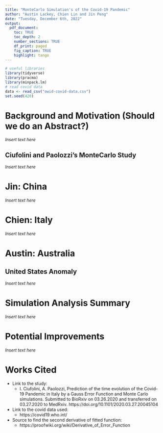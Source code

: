 ```yaml
---
title: "MonteCarlo Simulation's of the Covid-19 Pandemic"
author: "Austin Lackey, Chien Lin and Jin Peng"
date: "Tuesday, December 6th, 2022"
output: 
  pdf_document:
    toc: TRUE
    toc_depth: 2
    number_sections: TRUE
    df_print: paged
    fig_caption: TRUE
    highlight: tango
---
```

```r
# useful libraries
library(tidyverse)
library(pracma)
library(minpack.lm)
# read covid data
data <- read_csv("owid-covid-data.csv")
set.seed(420)
```

# Background and Motivation (Should we do an Abstract?)

*Insert text here*

## Ciufolini and Paolozzi's MonteCarlo Study

*Insert text here*




# Jin: China

*Insert text here*

# Chien: Italy

*Insert text here*

# Austin: Australia

## United States Anomaly

*Insert text here*







# Simulation Analysis Summary

*Insert text here*

# Potential Improvements

*Insert text here*

# Works Cited

- Link to the study:
  - I. Ciufolini, A. Paolozzi, Prediction of the time evolution of the Covid-19 Pandemic in Italy by a Gauss
Error Function and Monte Carlo simulations. Submitted to BioRxiv on 03.26.2020 and transferred on
03.27.2020 to MedRxiv. https://doi.org/10.1101/2020.03.27.20045104
- Link to the covid data used:
  - https://covid19.who.int/
- Source to find the second derivative of fitted function:
  - https://proofwiki.org/wiki/Derivative_of_Error_Function